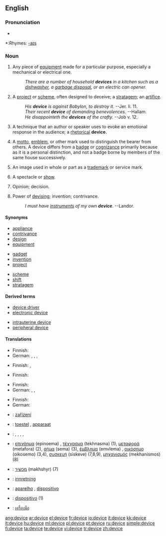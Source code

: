 ==English==

===Pronunciation===
*{{audio|en-us-device.ogg|Audio (US)}}

*:Rhymes: [[Rhymes:English:-aɪs|-aɪs]]

===Noun===
{{en-noun}}

# Any piece of [[equipment]] made for a particular purpose, especially a mechanical or electrical one.
#:''There are a number of household '''devices''' in a kitchen such as a [[dishwasher]], a [[garbage disposal]], or an electric can opener.''
# A [[project]] or [[scheme]], often designed to deceive; a [[stratagem]]; an [[artifice]].
#:''His '''device''' is against Babylon, to destroy it.'' --Jer. li. 11.
#:''Their recent '''device''' of demanding benevolences.'' --Hallam.
#:''He disappointeth the '''devices''' of the crafty.'' --Job v. 12.
# {{rhetoric}} A technique that an author or speaker uses to evoke an emotional response in the audience; a [[rhetorical]] '''device'''.
# {{heraldry}} A [[motto]], [[emblem]], or other mark used to distinguish the bearer from others. A device differs from a [[badge]] or [[cognizance]] primarily because as it is a personal distinction, and not a badge borne by members of the same house successively.
# {{law}} An image used in whole or part as a [[trademark]] or service mark.
# {{obsolete}} A spectacle or [[show]].
# {{obsolete}} Opinion; decision.
# {{obsolete}} Power of [[devising]]; invention; contrivance.
#:''I must have [[instrument]]s of my own '''device'''''. --Landor.

====Synonyms====
{{top3}}
* [[appliance]]
* [[contrivance]]
* [[design]]
* [[equipment]]
{{mid3}}
* [[gadget]]
* [[invention]]
* [[project]]
{{mid3}}
* [[scheme]]
* [[shift]]
* [[stratagem]]
{{bottom}}

====Derived terms====
{{top3}}
*[[device driver]]
*[[electronic device]]
{{mid3}}
*[[intrauterine device]]
*[[peripheral device]]
{{mid3}}
{{bottom}}

====Translations====
{{trans-top|piece of equipment}}
* Finnish: {{t|fi|laite}}
* German: {{t+|de|Gerät|n}}, {{t+|de|Apparat|m}}, {{t+|de|Einheit|f}}, {{t+|de|Device|n}}
{{trans-mid}}
{{trans-bottom}}

{{trans-top|project or scheme}}
* Finnish: {{t|fi|suunnitelma}}, {{t|fi|juoni}}
{{trans-mid}}
{{trans-bottom}}

{{trans-top|rhetorical device}}
* Finnish: {{t|fi|tehokeino}}
{{trans-mid}}
{{trans-bottom}}

{{trans-top|heraldry: personal motto or emblem}}
* Finnish: {{t|fi|tunnus}}
* German: {{t+|de|Motto|n}}, {{t+|de|Emblem|n}}, {{t+|de|Devise|f}}
{{trans-mid}}
{{trans-bottom}}

{{trans-top|law: image used in whole or part as a trademark or service mark}}
* Finnish: {{t|fi|tunnusmerkki}}
* German: {{t+|de|Emblem|n}}
{{trans-mid}}
{{trans-bottom}}

{{trans-top|obsolete: spectacle or show}}
{{trans-mid}}
{{trans-bottom}}

{{trans-top|obsolete: opinion; decision}}
{{trans-mid}}
{{trans-bottom}}

{{trans-top|obsolete: power of devising}}
{{trans-mid}}
{{trans-bottom}}

{{checktrans-top}}
* {{ttbc|Czech}}: [[zařízení]] {{n}}
* {{ttbc|Dutch}}: [[toestel]] {{n}}, [[apparaat]]
* {{ttbc|German}}: {{t+|de|Baustein|m}}, {{t+|de|Vorrichtung|f}}, {{t+|de|Einrichtung|f}}, {{t+|de|Hilfsmittel|n}}, {{t+|de|Kunstgriff|m}}
* {{ttbc|Greek}}: [[επινόημα]] (epinoema) {{n}}, [[τέχνασμα]] (tekhnasma) {{n}} (1), [[μεταφορά]] (metafora) {{f}} (2), [[σήμα]] (sema) {{n}} (3), [[έμβλημα]] (emvlema) {{n}}, [[οικόσημο]] (oikosemo) {{n}} (3,4), [[συσκευή]] (siskeve) {{f}} (7,8,9), [[μηχανισμός]] (mekhanismos) {{m}} (8)
* {{ttbc|Hebrew}}: [[מכשיר]] (makhshyr) {{m}} (7)
* {{ttbc|Norwegian}}: [[innretning]]
* {{ttbc|Portuguese}}: [[aparelho]] {{m}}, [[dispositivo]] {{m}}
* {{ttbc|Spanish}}: [[dispositivo]] {{m}} (1)
* {{ttbc|Thai}}: [[เครื่องมือ]]
{{checktrans-bottom}}

[[ang:device]]
[[ar:device]]
[[el:device]]
[[fr:device]]
[[io:device]]
[[it:device]]
[[kk:device]]
[[lt:device]]
[[hu:device]]
[[ml:device]]
[[pl:device]]
[[pt:device]]
[[ru:device]]
[[simple:device]]
[[fi:device]]
[[ta:device]]
[[te:device]]
[[vi:device]]
[[tr:device]]
[[zh:device]]